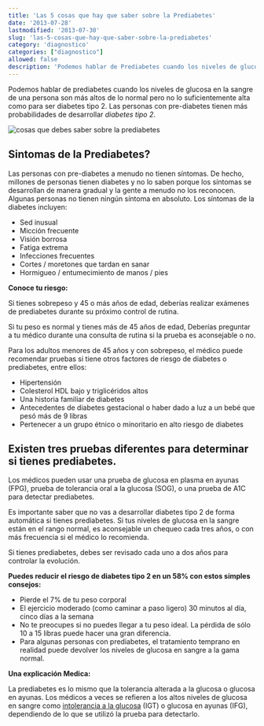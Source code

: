 ```yaml
---
title: 'Las 5 cosas que hay que saber sobre la Prediabetes'
date: '2013-07-28'
lastmodified: '2013-07-30'
slug: 'las-5-cosas-que-hay-que-saber-sobre-la-prediabetes'
category: 'diagnostico'
categories: ["diagnostico"]
allowed: false
description: 'Podemos hablar de Prediabetes cuando los niveles de glucosa en la sangre de una persona son más altos de lo normal pero no lo suficientemente alta como para ser diabetes tipo 2. Las personas con pre-diabetes tienen más probabilidades de desarrollar diabetes tipo 2.'
---
```




Podemos hablar de prediabetes cuando los niveles de glucosa en la sangre de una persona son más altos de lo normal pero no lo suficientemente alta como para ser diabetes tipo 2. Las personas con pre-diabetes tienen más probabilidades de desarrollar _diabetes tipo 2_.

![cosas que debes saber sobre la prediabetes](/images/cosas-saber-sobre-prediabetes.webp)

## Sintomas de la Prediabetes?

Las personas con pre-diabetes a menudo no tienen síntomas. De hecho, millones de personas tienen diabetes y no lo saben porque los síntomas se desarrollan de manera gradual y la gente a menudo no los reconocen. Algunas personas no tienen ningún síntoma en absoluto. Los síntomas de la diabetes incluyen:

- Sed inusual
- Micción frecuente
- Visión borrosa
- Fatiga extrema
- Infecciones frecuentes
- Cortes / moretones que tardan en sanar
- Hormigueo / entumecimiento de manos / pies

**Conoce tu riesgo:**



Si tienes sobrepeso y 45 o más años de edad, deberías realizar exámenes de prediabetes durante su próximo control de rutina.

Si tu peso es normal y tienes más de 45 años de edad, Deberías preguntar a tu médico durante una consulta de rutina si la prueba es aconsejable o no.




Para los adultos menores de 45 años y con sobrepeso, el médico puede recomendar pruebas si tiene otros factores de riesgo de diabetes o prediabetes, entre ellos:

- Hipertensión
- Colesterol HDL bajo y triglicéridos altos
- Una historia familiar de diabetes
- Antecedentes de diabetes gestacional o haber dado a luz a un bebé que pesó más de 9 libras
- Pertenecer a un grupo étnico o minoritario en alto riesgo de diabetes

## Existen tres pruebas diferentes para determinar si tienes prediabetes.

Los médicos pueden usar una prueba de glucosa en plasma en ayunas (FPG), prueba de tolerancia oral a la glucosa (SOG), o una prueba de A1C para detectar prediabetes.

Es importante saber que no vas a desarrollar diabetes tipo 2 de forma automática si tienes prediabetes. Si tus niveles de glucosa en la sangre están en el rango normal, es aconsejable un chequeo cada tres años, o con más frecuencia si el médico lo recomienda.

Si tienes prediabetes, debes ser revisado cada uno a dos años para controlar la evolución.

**Puedes reducir el riesgo de diabetes tipo 2 en un 58% con estos simples consejos:**

- Pierde el 7% de tu peso corporal
- El ejercicio moderado (como caminar a paso ligero) 30 minutos al día, cinco días a la semana
- No te preocupes si no puedes llegar a tu peso ideal. La pérdida de sólo 10 a 15 libras puede hacer una gran diferencia.
- Para algunas personas con prediabetes, el tratamiento temprano en realidad puede devolver los niveles de glucosa en sangre a la gama normal.

**Una explicación Medica:**

La prediabetes es lo mismo que la tolerancia alterada a la glucosa o glucosa en ayunas. Los médicos a veces se refieren a los altos niveles de glucosa en sangre como [intolerancia a la glucosa](/intolerancia-a-la-glucosa/) (IGT) o glucosa en ayunas (IFG), dependiendo de lo que se utilizó la prueba para detectarlo.
